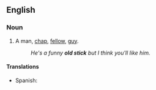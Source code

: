 ==English==

===Noun===
{{en-noun|sg=[[old]] [[stick]]}}

# {{context|idiom|colloquial|UK}} A man, [[chap]], [[fellow]], [[guy]].
#:''He's a funny '''old stick''' but I think you'll like him.''

====Translations====
* Spanish: {{t|es|tío}}